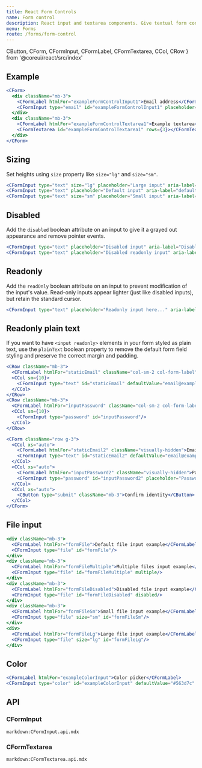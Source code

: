 ```yaml
---
title: React Form Controls
name: Form control
description: React input and textarea components. Give textual form controls like `<input>`s and `<textarea>`s an upgrade with custom styles, sizing, focus states, and more.
menu: Forms
route: /forms/form-control
---
```


  CButton,
  CForm,
  CFormInput,
  CFormLabel,
  CFormTextarea,
  CCol,
  CRow
} from '@coreui/react/src/index'

## Example

```jsx preview
<CForm>
  <div className="mb-3">
    <CFormLabel htmlFor="exampleFormControlInput1">Email address</CFormLabel>
    <CFormInput type="email" id="exampleFormControlInput1" placeholder="name@example.com"/>
  </div>
  <div className="mb-3">
    <CFormLabel htmlFor="exampleFormControlTextarea1">Example textarea</CFormLabel>
    <CFormTextarea id="exampleFormControlTextarea1" rows={3}></CFormTextarea>
  </div>
</CForm>
```

## Sizing

Set heights using `size` property like `size="lg"` and `size="sm"`.

```jsx preview
<CFormInput type="text" size="lg" placeholder="Large input" aria-label="lg input example"/>
<CFormInput type="text" placeholder="Default input" aria-label="default input example"/>
<CFormInput type="text" size="sm" placeholder="Small input" aria-label="sm input example"/>
```

## Disabled

Add the `disabled` boolean attribute on an input to give it a grayed out appearance and remove pointer events.

```jsx preview
<CFormInput type="text" placeholder="Disabled input" aria-label="Disabled input example" disabled/>
<CFormInput type="text" placeholder="Disabled readonly input" aria-label="Disabled input example" disabled readOnly/>
```

## Readonly

Add the `readOnly` boolean attribute on an input to prevent modification of the input's value. Read-only inputs appear lighter (just like disabled inputs), but retain the standard cursor.

```jsx preview
<CFormInput type="text" placeholder="Readonly input here..." aria-label="readonly input example" readOnly/>
```

## Readonly plain text

If you want to have `<input readonly>` elements in your form styled as plain text, use the `plainText` boolean property to remove the default form field styling and preserve the correct margin and padding.

```jsx preview
<CRow className="mb-3">
  <CFormLabel htmlFor="staticEmail" className="col-sm-2 col-form-label">Email</CFormLabel>
  <CCol sm={10}>
    <CFormInput type="text" id="staticEmail" defaultValue="email@example.com" readOnly plainText/>
  </CCol>
</CRow>
<CRow className="mb-3">
  <CFormLabel htmlFor="inputPassword" className="col-sm-2 col-form-label">Password</CFormLabel>
  <CCol sm={10}>
    <CFormInput type="password" id="inputPassword"/>
  </CCol>
</CRow>
```

```jsx preview
<CForm className="row g-3">
  <CCol xs="auto">
    <CFormLabel htmlFor="staticEmail2" className="visually-hidden">Email</CFormLabel>
    <CFormInput type="text" id="staticEmail2" defaultValue="email@example.com" readOnly plainText/>
  </CCol>
  <CCol xs="auto">
    <CFormLabel htmlFor="inputPassword2" className="visually-hidden">Password</CFormLabel>
    <CFormInput type="password" id="inputPassword2" placeholder="Password"/>
  </CCol>
  <CCol xs="auto">
    <CButton type="submit" className="mb-3">Confirm identity</CButton>
  </CCol>
</CForm>
```

## File input

```jsx preview
<div className="mb-3">
  <CFormLabel htmlFor="formFile">Default file input example</CFormLabel>
  <CFormInput type="file" id="formFile"/>
</div>
<div className="mb-3">
  <CFormLabel htmlFor="formFileMultiple">Multiple files input example</CFormLabel>
  <CFormInput type="file" id="formFileMultiple" multiple/>
</div>
<div className="mb-3">
  <CFormLabel htmlFor="formFileDisabled">Disabled file input example</CFormLabel>
  <CFormInput type="file" id="formFileDisabled" disabled/>
</div>
<div className="mb-3">
  <CFormLabel htmlFor="formFileSm">Small file input example</CFormLabel>
  <CFormInput type="file" size="sm" id="formFileSm"/>
</div>
<div>
  <CFormLabel htmlFor="formFileLg">Large file input example</CFormLabel>
  <CFormInput type="file" size="lg" id="formFileLg"/>
</div>
```

## Color

```jsx preview
<CFormLabel htmlFor="exampleColorInput">Color picker</CFormLabel>
<CFormInput type="color" id="exampleColorInput" defaultValue="#563d7c" title="Choose your color" />
```

## API

### CFormInput

`markdown:CFormInput.api.mdx`

### CFormTextarea

`markdown:CFormTextarea.api.mdx`
